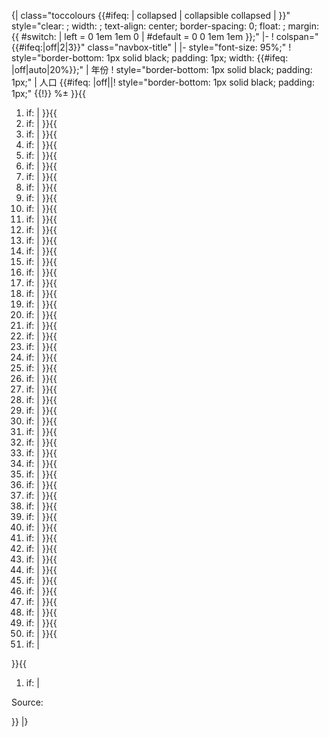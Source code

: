 <includeonly>{| class="toccolours {{#ifeq: {{{state|}}} | collapsed | collapsible collapsed | }}" style="clear: {{{align|right}}}; width: {{{width|15em}}}; text-align: center; border-spacing: 0; float: {{{align|right}}}; margin: {{ #switch: {{{align|}}} | left = 0 1em 1em 0 | #default = 0 0 1em 1em }};"
|-
! colspan="{{#ifeq:{{{percentages}}}|off|2|3}}" class="navbox-title" | <span style="font-size:110%;">{{{title|历史人口}}}</span>
|- style="font-size: 95%;"
! style="border-bottom: 1px solid black; padding: 1px; width: {{#ifeq: {{{percentages|}}}|off|auto|20%}};" | 年份
! style="border-bottom: 1px solid black; padding: 1px;" | 人口
{{#ifeq: {{{percentages|}}}|off||! style="border-bottom: 1px solid black; padding: 1px;" {{!}} %± }}{{
#if: {{{1|}}} | {{Historical populations/Row|{{{1}}}|{{{2}}}|{{{0|}}}|percentages={{{percentages|}}}|type={{{type|}}}|shading=off}} }}{{
#if: {{{3|}}} | {{Historical populations/Row|{{{3}}}|{{{4}}}|{{{2|}}}|percentages={{{percentages|}}}|type={{{type|}}}|shading=off}} }}{{
#if: {{{5|}}} | {{Historical populations/Row|{{{5}}}|{{{6}}}|{{{4|}}}|percentages={{{percentages|}}}|type={{{type|}}}|shading=off}} }}{{
#if: {{{7|}}} | {{Historical populations/Row|{{{7}}}|{{{8}}}|{{{6|}}}|percentages={{{percentages|}}}|type={{{type|}}}|shading=off}} }}{{
#if: {{{9|}}} | {{Historical populations/Row|{{{9}}}|{{{10}}}|{{{8|}}}|percentages={{{percentages|}}}|type={{{type|}}}|shading={{{shading|on}}}}} }}{{
#if: {{{11|}}} | {{Historical populations/Row|{{{11}}}|{{{12}}}|{{{10|}}}|percentages={{{percentages|}}}|type={{{type|}}}|shading=off}} }}{{
#if: {{{13|}}} | {{Historical populations/Row|{{{13}}}|{{{14}}}|{{{12|}}}|percentages={{{percentages|}}}|type={{{type|}}}|shading=off}} }}{{
#if: {{{15|}}} | {{Historical populations/Row|{{{15}}}|{{{16}}}|{{{14|}}}|percentages={{{percentages|}}}|type={{{type|}}}|shading=off}} }}{{
#if: {{{17|}}} | {{Historical populations/Row|{{{17}}}|{{{18}}}|{{{16|}}}|percentages={{{percentages|}}}|type={{{type|}}}|shading=off}} }}{{
#if: {{{19|}}} | {{Historical populations/Row|{{{19}}}|{{{20}}}|{{{18|}}}|percentages={{{percentages|}}}|type={{{type|}}}|shading={{{shading|on}}}}} }}{{
#if: {{{21|}}} | {{Historical populations/Row|{{{21}}}|{{{22}}}|{{{20|}}}|percentages={{{percentages|}}}|type={{{type|}}}|shading=off}} }}{{
#if: {{{23|}}} | {{Historical populations/Row|{{{23}}}|{{{24}}}|{{{22|}}}|percentages={{{percentages|}}}|type={{{type|}}}|shading=off}} }}{{
#if: {{{25|}}} | {{Historical populations/Row|{{{25}}}|{{{26}}}|{{{24|}}}|percentages={{{percentages|}}}|type={{{type|}}}|shading=off}} }}{{
#if: {{{27|}}} | {{Historical populations/Row|{{{27}}}|{{{28}}}|{{{26|}}}|percentages={{{percentages|}}}|type={{{type|}}}|shading=off}} }}{{
#if: {{{29|}}} | {{Historical populations/Row|{{{29}}}|{{{30}}}|{{{28|}}}|percentages={{{percentages|}}}|type={{{type|}}}|shading={{{shading|on}}}}} }}{{
#if: {{{31|}}} | {{Historical populations/Row|{{{31}}}|{{{32}}}|{{{30|}}}|percentages={{{percentages|}}}|type={{{type|}}}|shading=off}} }}{{
#if: {{{33|}}} | {{Historical populations/Row|{{{33}}}|{{{34}}}|{{{32|}}}|percentages={{{percentages|}}}|type={{{type|}}}|shading=off}} }}{{
#if: {{{35|}}} | {{Historical populations/Row|{{{35}}}|{{{36}}}|{{{34|}}}|percentages={{{percentages|}}}|type={{{type|}}}|shading=off}} }}{{
#if: {{{37|}}} | {{Historical populations/Row|{{{37}}}|{{{38}}}|{{{36|}}}|percentages={{{percentages|}}}|type={{{type|}}}|shading=off}} }}{{
#if: {{{39|}}} | {{Historical populations/Row|{{{39}}}|{{{40}}}|{{{38|}}}|percentages={{{percentages|}}}|type={{{type|}}}|shading={{{shading|on}}}}} }}{{
#if: {{{41|}}} | {{Historical populations/Row|{{{41}}}|{{{42}}}|{{{40|}}}|percentages={{{percentages|}}}|type={{{type|}}}|shading=off}} }}{{
#if: {{{43|}}} | {{Historical populations/Row|{{{43}}}|{{{44}}}|{{{42|}}}|percentages={{{percentages|}}}|type={{{type|}}}|shading=off}} }}{{
#if: {{{45|}}} | {{Historical populations/Row|{{{45}}}|{{{46}}}|{{{44|}}}|percentages={{{percentages|}}}|type={{{type|}}}|shading=off}} }}{{
#if: {{{47|}}} | {{Historical populations/Row|{{{47}}}|{{{48}}}|{{{46|}}}|percentages={{{percentages|}}}|type={{{type|}}}|shading=off}} }}{{
#if: {{{49|}}} | {{Historical populations/Row|{{{49}}}|{{{50}}}|{{{48|}}}|percentages={{{percentages|}}}|type={{{type|}}}|shading={{{shading|on}}}}} }}{{
#if: {{{51|}}} | {{Historical populations/Row|{{{51}}}|{{{52}}}|{{{50|}}}|percentages={{{percentages|}}}|type={{{type|}}}|shading=off}} }}{{
#if: {{{53|}}} | {{Historical populations/Row|{{{53}}}|{{{54}}}|{{{52|}}}|percentages={{{percentages|}}}|type={{{type|}}}|shading=off}} }}{{
#if: {{{55|}}} | {{Historical populations/Row|{{{55}}}|{{{56}}}|{{{54|}}}|percentages={{{percentages|}}}|type={{{type|}}}|shading=off}} }}{{
#if: {{{57|}}} | {{Historical populations/Row|{{{57}}}|{{{58}}}|{{{56|}}}|percentages={{{percentages|}}}|type={{{type|}}}|shading=off}} }}{{
#if: {{{59|}}} | {{Historical populations/Row|{{{59}}}|{{{60}}}|{{{58|}}}|percentages={{{percentages|}}}|type={{{type|}}}|shading={{{shading|on}}}}} }}{{
#if: {{{61|}}} | {{Historical populations/Row|{{{61}}}|{{{62}}}|{{{60|}}}|percentages={{{percentages|}}}|type={{{type|}}}|shading=off}} }}{{
#if: {{{63|}}} | {{Historical populations/Row|{{{63}}}|{{{64}}}|{{{62|}}}|percentages={{{percentages|}}}|type={{{type|}}}|shading=off}} }}{{
#if: {{{65|}}} | {{Historical populations/Row|{{{65}}}|{{{66}}}|{{{64|}}}|percentages={{{percentages|}}}|type={{{type|}}}|shading=off}} }}{{
#if: {{{67|}}} | {{Historical populations/Row|{{{67}}}|{{{68}}}|{{{66|}}}|percentages={{{percentages|}}}|type={{{type|}}}|shading=off}} }}{{
#if: {{{69|}}} | {{Historical populations/Row|{{{69}}}|{{{70}}}|{{{68|}}}|percentages={{{percentages|}}}|type={{{type|}}}|shading={{{shading|on}}}}} }}{{
#if: {{{71|}}} | {{Historical populations/Row|{{{71}}}|{{{72}}}|{{{70|}}}|percentages={{{percentages|}}}|type={{{type|}}}|shading=off}} }}{{
#if: {{{73|}}} | {{Historical populations/Row|{{{73}}}|{{{74}}}|{{{72|}}}|percentages={{{percentages|}}}|type={{{type|}}}|shading=off}} }}{{
#if: {{{75|}}} | {{Historical populations/Row|{{{75}}}|{{{76}}}|{{{74|}}}|percentages={{{percentages|}}}|type={{{type|}}}|shading=off}} }}{{
#if: {{{77|}}} | {{Historical populations/Row|{{{77}}}|{{{78}}}|{{{76|}}}|percentages={{{percentages|}}}|type={{{type|}}}|shading=off}} }}{{
#if: {{{79|}}} | {{Historical populations/Row|{{{79}}}|{{{80}}}|{{{78|}}}|percentages={{{percentages|}}}|type={{{type|}}}|shading={{{shading|on}}}}} }}{{
#if: {{{81|}}} | {{Historical populations/Row|{{{81}}}|{{{82}}}|{{{80|}}}|percentages={{{percentages|}}}|type={{{type|}}}|shading=off}} }}{{
#if: {{{83|}}} | {{Historical populations/Row|{{{83}}}|{{{84}}}|{{{82|}}}|percentages={{{percentages|}}}|type={{{type|}}}|shading=off}} }}{{
#if: {{{85|}}} | {{Historical populations/Row|{{{85}}}|{{{86}}}|{{{84|}}}|percentages={{{percentages|}}}|type={{{type|}}}|shading=off}} }}{{
#if: {{{87|}}} | {{Historical populations/Row|{{{87}}}|{{{88}}}|{{{86|}}}|percentages={{{percentages|}}}|type={{{type|}}}|shading=off}} }}{{
#if: {{{89|}}} | {{Historical populations/Row|{{{89}}}|{{{90}}}|{{{88|}}}|percentages={{{percentages|}}}|type={{{type|}}}|shading={{{shading|on}}}}} }}{{
#if: {{{91|}}} | {{Historical populations/Row|{{{91}}}|{{{92}}}|{{{90|}}}|percentages={{{percentages|}}}|type={{{type|}}}|shading=off}} }}{{
#if: {{{93|}}} | {{Historical populations/Row|{{{93}}}|{{{94}}}|{{{92|}}}|percentages={{{percentages|}}}|type={{{type|}}}|shading=off}} }}{{
#if: {{{95|}}} | {{Historical populations/Row|{{{95}}}|{{{96}}}|{{{94|}}}|percentages={{{percentages|}}}|type={{{type|}}}|shading=off}} }}{{
#if: {{{97|}}} | {{Historical populations/Row|{{{97}}}|{{{98}}}|{{{96|}}}|percentages={{{percentages|}}}|type={{{type|}}}|shading=off}} }}{{
#if: {{{99|}}} | {{Historical populations/Row|{{{99}}}|{{{100}}}|{{{98|}}}|percentages={{{percentages|}}}|type={{{type|}}}|shading={{{shading|on}}}}} }}{{
#if: {{{footnote|}}} |
<tr><td colspan="{{#ifeq:{{{percentages}}}|off|2|3}}" style="border-top: 1px solid black; font-size: 85%; text-align: left;">{{{footnote}}}</td></tr>
}}{{
#if: {{{source|}}} |
<tr><td colspan="{{#ifeq:{{{percentages}}}|off|2|3}}" style="border-top: 1px solid black; font-size: 85%; text-align: left;">Source: {{{source}}}</td></tr>
}}
|}</includeonly><noinclude>
{{Documentation}}
</noinclude>